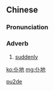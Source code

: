 ==Chinese==
{{zh-forms}}

===Pronunciation===
{{zh-pron
|m=púde
|h=pfs=phuk-thi
|cat=adv
}}

===Adverb===
{{zh-adv}}

# {{lb|zh|archaic}} [[suddenly]]

[[Category:Mandarin archaic terms|pu2de]]

[[ko:仆地]]
[[mg:仆地]]